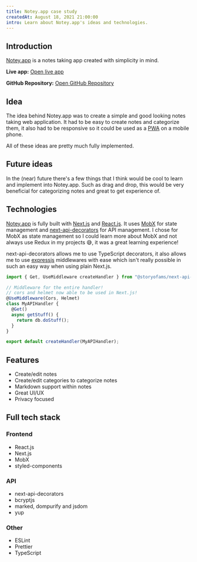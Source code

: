 ```yaml
---
title: Notey.app case study
createdAt: August 18, 2021 21:00:00
intro: Learn about Notey.app's ideas and technologies.
---
```


## Introduction

[Notey.app](https://notey.caspertheghost.me) is a notes taking app created with simplicity in mind.

**Live app:** [Open live app](https://notey.caspertheghost.me)

**GitHub Repository:** [Open GitHub Repository](https://github.com/dev-caspertheghost/notey.app)

## Idea

The idea behind Notey.app was to create a simple and good looking notes taking web application. It had to be easy to create notes and categorize them,
it also had to be responsive so it could be used as a [PWA](https://web.dev/pwa) on a mobile phone.

All of these ideas are pretty much fully implemented.

## Future ideas

In the (near) future there's a few things that I think would be cool to learn and implement into Notey.app. Such as drag and drop,
this would be very beneficial for categorizing notes and great to get experience of.

## Technologies

[Notey.app](https://notey.caspertheghost.me) is fully built with [Next.js](https://nextjs.org) and [React.js](https://reactjs.org).
It uses [MobX](https://mobx.js.org) for state management and [next-api-decorators](https://github.com/storyofams/next-api-decorators) for API management.
I chose for MobX as state management so I could learn more about MobX and not always use Redux in my projects 😅, it was a great learning experience!

next-api-decorators allows me to use TypeScript decorators,
it also allows me to use [expressjs](https://expressjs.com/) middlewares with ease which isn't really possible in such an easy way when using plain Next.js.

```typescript
import { Get, UseMiddleware createHandler } from "@storyofams/next-api-decorators";

// Middleware for the entire handler!
// cors and helmet now able to be used in Next.js!
@UseMiddleware(Cors, Helmet)
class MyAPIHandler {
  @Get()
  async getStuff() {
    return db.doStuff();
  }
}

export default createHandler(MyAPIHandler);
```

## Features

- Create/edit notes
- Create/edit categories to categorize notes
- Markdown support within notes
- Great UI/UX
- Privacy focused

## Full tech stack

### Frontend

- React.js
- Next.js
- MobX
- styled-components

### API

- next-api-decorators
- bcryptjs
- marked, dompurify and jsdom
- yup

### Other

- ESLint
- Prettier
- TypeScript

